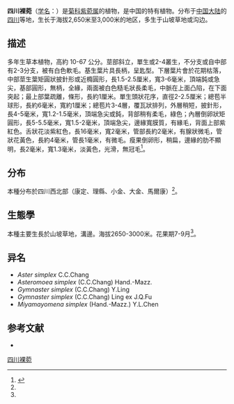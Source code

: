 {{Speciesbox
| name = 四川裸菀
| status = 
| status_system = 
| image =
| genus = Aster
| species = pseudosimplex
| authority = Brouillet, Semple & Y.L.Chen
}}

'''四川裸菀'''（[[学名|学名]]：{{lang|la|''Aster pseudosimplex''}}）是[[菊科|菊科]][[紫菀屬|紫菀属]]的植物，是中国的特有植物。分布于[[中国大陆|中国大陆]]的[[四川|四川]]等地，生长于海拔2,650米至3,000米的地区，多生于山坡草地或沟边。

== 描述 ==
多年生草本植物，高約 10-67 公分。莖部斜立，單生或2-4叢生，不分支或自中部有2-3分支，被有白色軟毛。基生葉片具長柄，呈匙型。下層葉片會於花期枯落，中部莖生葉矩圓狀披針形或近橢圓形，長1.5-2.5厘米，寬3-6毫米，頂端鈍或急尖，基部圓形，無柄，全緣，兩面被白色糙毛狀長柔毛，中脈在上面凸陷，在下面突起；最上部葉疏離，條形，長約1厘米。單生頭狀花序，直徑2-2.5厘米；總苞半球形，長約6毫米，寬約1厘米；總苞片3-4層，覆瓦狀排列，外層稍短，披針形，長4-5毫米，寬1.2-1.5毫米，頂端急尖或鈍，背部稍有柔毛，綠色；內層倒卵狀矩圓形，長5-5.5毫米，寬1.5-2毫米，頂端急尖，邊緣寬膜質，有緣毛，背面上部紫紅色。舌狀花淡紫紅色，長16毫米，寬2毫米，管部長約2毫米，有腺狀微毛，管狀花黃色，長約4毫米，管長1毫米，有微毛。瘦果倒卵形，稍扁，邊緣的肋不顯明，長2毫米，寬1.3毫米，淡黃色，光滑，無冠毛<ref name=":0">{{Cite book|title=Aster pseudosimplex 四川裸菀|last=Brouillet, Semple & Y. L. Chen|first=中國植物志|publisher=|year=2011|isbn=|location=|pages=593, 606, 607|url=http://www.efloras.org/florataxon.aspx?flora_id=2&taxon_id=250097879|access-date=2019-07-26|archive-date=2013-06-28|archive-url=https://web.archive.org/web/20130628164248/http://www.efloras.org/florataxon.aspx?flora_id=2&taxon_id=250097879|dead-url=no}}</ref>。

== 分布 ==
本種分布於四川西北部（康定、理縣、小金、大金、馬爾康）<ref name=":0" />。

== 生態學 ==
本種主要生長於山坡草地，溝邊。海拔2650-3000米。花果期7-9月<ref name=":0" />。

== 异名 ==

* ''Aster simplex'' C.C.Chang
* ''Asteromoea simplex'' (C.C.Chang) Hand.-Mazz.
* ''Gymnaster simplex'' (C.C.Chang) Y.Ling
* ''Gymnaster simplex'' (C.C.Chang) Ling ex J.Q.Fu
* ''Miyamayomena simplex'' (Hand.-Mazz.) Y.L.Chen

== 参考文献 ==
<div class="references-small">
* {{cite web| url =http://www.bioinfo.cn/db05/KmzwSpecies.php?action=view&id=5084| title =四川裸菀| work =《中国高等植物数据库全库》| publisher =中国科学院微生物研究所| author =昆明植物研究所| accessdate =2009-02-25| deadurl =yes| archiveurl =https://web.archive.org/web/20160305060657/http://www.bioinfo.cn/db05/KmzwSpecies.php?action=view&id=5084| archivedate =2016-03-05}}
</div>
{{Taxonbar|from=Q24850249}}

[[Category:裸菀属|四川裸菀]]
